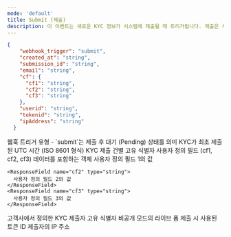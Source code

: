 ```yaml
---
mode: 'default'
title: Submit (제출)
description: 이 이벤트는 새로운 KYC 정보가 시스템에 제출될 때 트리거됩니다. 제출은 사용자가 KYC 양식을 작성하여 제출하거나, API를 통해 KYC 데이터가 전송될 때 발생합니다. 이 이벤트를 통해 새로운 KYC 제출을 즉시 인지하고, 검증 프로세스를 시작하거나 필요한 초기 처리를 수행할 수 있습니다.
---
```


```json submit-webhook-sample.json
{
    "webhook_trigger": "submit",
    "created_at": "string",
    "submission_id": "string",
    "email": "string",
    "cf": {
      "cf1": "string",
      "cf2": "string",
      "cf3": "string"
    },
    "userid": "string",
    "tokenid": "string",
    "ipAddress": "string"
  }
```

<ResponseField name="webhook_trigger" type="string">
  웹훅 트리거 유형 - `submit`는 제출 후 대기 (Pending) 상태를 의미
</ResponseField>

<ResponseField name="created_at" type="string">
  KYC가 최초 제출된 UTC 시간 (ISO 8601 형식)
</ResponseField>

<ResponseField name="submission_id" type="string" >
  KYC 제출 건별 고유 식별자
</ResponseField>


<ResponseField name="cf" type="object">
	사용자 정의 필드 (cf1, cf2, cf3) 데이터를 포함하는 객체
  <Expandable title="properties">
    <ResponseField name="cf1" type="string">
      사용자 정의 필드 1의 값
    </ResponseField>

    <ResponseField name="cf2" type="string">
      사용자 정의 필드 2의 값
    </ResponseField>
    <ResponseField name="cf3" type="string">
      사용자 정의 필드 3의 값
    </ResponseField>
  </Expandable>
</ResponseField>

<ResponseField name="userid" type="string" >
  고객사에서 정의한 KYC 제출자 고유 식별자
</ResponseField>

<ResponseField name="tokenId" type="string" >
  비공개 모드의 라이브 폼 제출 시 사용된 토큰 ID
</ResponseField>

<ResponseField name="ipAddress" type="string" >
  제출자의 IP 주소
</ResponseField>